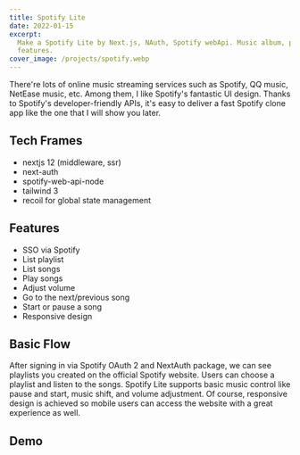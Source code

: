 ```yaml
---
title: Spotify Lite
date: 2022-01-15
excerpt:
  Make a Spotify Lite by Next.js, NAuth, Spotify webApi. Music album, player, server-side rendering are the main
  features.
cover_image: /projects/spotify.webp
---
```


There're lots of online music streaming services such as Spotify, QQ music, NetEase music, etc. Among them, I like
Spotify's fantastic UI design. Thanks to Spotify's developer-friendly APIs, it's easy to deliver a fast Spotify clone
app like the one that I will show you later.

## Tech Frames

- nextjs 12 (middleware, ssr)
- next-auth
- spotify-web-api-node
- tailwind 3
- recoil for global state management

## Features

- SSO via Spotify
- List playlist
- List songs
- Play songs
- Adjust volume
- Go to the next/previous song
- Start or pause a song
- Responsive design

## Basic Flow

After signing in via Spotify OAuth 2 and NextAuth package, we can see playlists you created on the official Spotify
website. Users can choose a playlist and listen to the songs. Spotify Lite supports basic music control like pause and
start, music shift, and volume adjustment. Of course, responsive design is achieved so mobile users can access the
website with a great experience as well.

## Demo

<Bilibili src="//player.bilibili.com/player.html?aid=893181483&bvid=BV12P4y1j7kQ&cid=486255345&page=1" />
